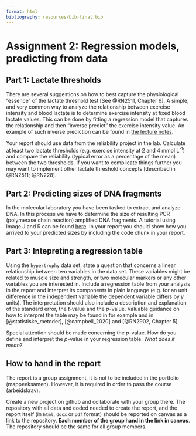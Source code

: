 ```yaml
---
format: html
bibliography: resources/bib-final.bib
---
```


# Assignment 2: Regression models, predicting from data  {#assignment2}

## Part 1: Lactate thresholds

There are several suggestions on how to best capture the physiological "essence" of the lactate threshold test [See @RN2511, Chapter 6]. A simple, and very common way to analyze the relationship between exercise intensity and blood lactate is to determine exercise intensity at fixed blood lactate values. This can be done by fitting a regression model that captures the relationship and then "inverse predict" the exercise intensity value. An example of such inverse prediction can be found in [the lecture notes](https://dhammarstrom.github.io/quant-methods/predictions.html).

Your report should use data from the reliability project in the lab. Calculate at least two lactate thresholds (e.g. exercise intensity at 2 and 4 mmol L<sup>-1</sup>) and compare the reliability (typical error as a percentage of the mean) between the two thresholds. If you want to complicate things further you may want to implement other lactate threshold concepts [described in @RN2511; @RN228].


## Part 2: Predicting sizes of DNA fragments

In the molecular laboratory you have been tasked to extract and analyze DNA. In this process we have to determine the size of resulting PCR (polymerase chain reaction) amplified DNA fragments. A tutorial using Image J and R can be found [here](https://trainome.github.io/sw_pcr_size_determination.html). In your report you should show how you arrived to your predicted sizes by including the code chunk in your report.


## Part 3: Intepreting a regression table

Using the `hypertrophy` data set, state a question that concerns a linear relationship between two variables in the data set. These variables might be related to muscle size and strength, or two molecular markers or any other variables you are interested in. Include a regression table from your analysis in the report and interpret its components in plain language (e.g. for an unit difference in the independent variable the dependent variable differs by *y* units). The interpretation should also include a description and explanation of the standard error, the *t*-value and the *p*-value. Valuable guidance on how to interpret the table may be found in for example and in [@statistiske_metoder], [@campbell_2020] and [@RN2902, Chapter 5].

Special attention should be made concerning the *p*-value. How do you define and interpret the *p*-value in your regression table. *What does it mean?*.


## How to hand in the report

The report is a group assignment, it is not to be included in the portfolio (mappeeksamen). However, it is required in order to pass the course (arbeidskrav).

Create a new project on github and collaborate with your group there. The repository with all data and coded needed to create the report, and the report itself (in `html`, `docx` or `pdf` format) should be reported on canvas as a link to the repository. **Each member of the group hand in the link in canvas**. The repository should be the same for all group members.



